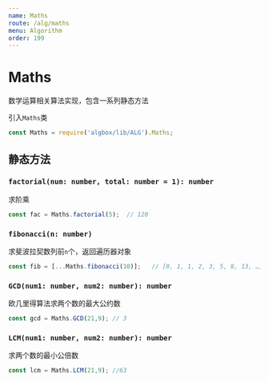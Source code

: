 ```yaml
---
name: Maths
route: /alg/maths
menu: Algorithm
order: 199
---
```



# Maths
数学运算相关算法实现，包含一系列静态方法

引入`Maths`类
```js
const Maths = require('algbox/lib/ALG').Maths;
```

## **静态方法**

### `factorial(num: number, total: number = 1): number`
求阶乘
```js
const fac = Maths.factorial(5);  // 120
```

### `fibonacci(n: number)`
求斐波拉契数列前`n`个，返回遍历器对象

```js
const fib = [...Maths.fibonacci(10)];   // [0, 1, 1, 2, 3, 5, 8, 13, …]
```

### `GCD(num1: number, num2: number): number`
欧几里得算法求两个数的最大公约数

```js
const gcd = Maths.GCD(21,9); // 3
```

### `LCM(num1: number, num2: number): number`
求两个数的最小公倍数

```js
const lcm = Maths.LCM(21,9); //63
```